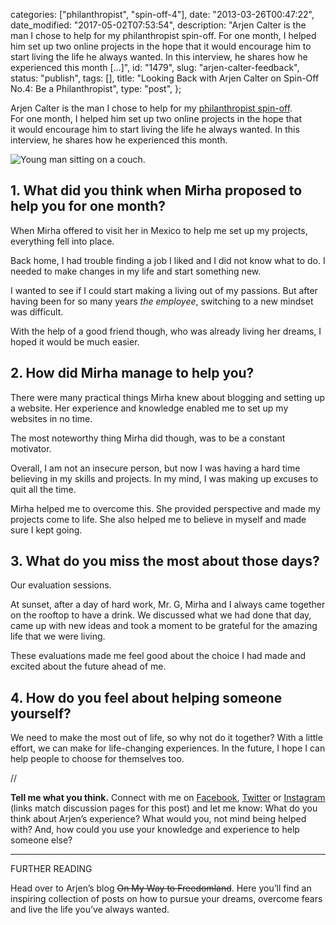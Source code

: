 
  categories: ["philanthropist", "spin-off-4"],
  date: "2013-03-26T00:47:22",
  date_modified: "2017-05-02T07:53:54",
  description:
    "Arjen Calter is the man I chose to help for my philanthropist spin-off. For one month, I helped him set up two online projects in the hope that it would encourage him to start living the life he always wanted. In this interview, he shares how he experienced this month […]",
  id: "1479",
  slug: "arjen-calter-feedback",
  status: "publish",
  tags: [],
  title: "Looking Back with Arjen Calter on Spin-Off No.4: Be a Philanthropist",
  type: "post",
};


Arjen Calter is the man I chose to help for my [philanthropist spin-off](/tsop/posts/philanthropist-month). For one month, I helped him set up two online projects in the hope that it would encourage him to start living the life he always wanted. In this interview, he shares how he experienced this month.

![Young man sitting on a couch.](/pages/tsop/posts/arjen-calter-feedback/arjen-calter_1c.png)

## 1. What did you think when Mirha proposed to help you for one month?

When Mirha offered to visit her in Mexico to help me set up my projects, everything fell into place.

Back home, I had trouble finding a job I liked and I did not know what to do. I needed to make changes in my life and start something new.

I wanted to see if I could start making a living out of my passions. But after having been for so many years _the employee_, switching to a new mindset was difficult.

With the help of a good friend though, who was already living her dreams, I hoped it would be much easier.

## 2. How did Mirha manage to help you?

There were many practical things Mirha knew about blogging and setting up a website. Her experience and knowledge enabled me to set up my websites in no time.

The most noteworthy thing Mirha did though, was to be a constant motivator.

Overall, I am not an insecure person, but now I was having a hard time believing in my skills and projects. In my mind, I was making up excuses to quit all the time.

Mirha helped me to overcome this. She provided perspective and made my projects come to life. She also helped me to believe in myself and made sure I kept going.

## 3. What do you miss the most about those days?

Our evaluation sessions.

At sunset, after a day of hard work, Mr. G, Mirha and I always came together on the rooftop to have a drink. We discussed what we had done that day, came up with new ideas and took a moment to be grateful for the amazing life that we were living.

These evaluations made me feel good about the choice I had made and excited about the future ahead of me.

## 4. How do you feel about helping someone yourself?

We need to make the most out of life, so why not do it together? With a little effort, we can make for life-changing experiences. In the future, I hope I can help people to choose for themselves too.

//

**Tell me what you think.** Connect with me on [Facebook](https://www.facebook.com/thespinoffproject/photos/a.836156073082946.1073741831.443190319046192/837177606314126/), [Twitter](https://twitter.com/mirhamasala/status/527474928300589057) or [Instagram](http://instagram.com/p/vdSMuUEyHv/) (links match discussion pages for this post) and let me know: What do you think about Arjen’s experience? What would you, not mind being helped with? And, how could you use your knowledge and experience to help someone else?

---

FURTHER READING

Head over to Arjen’s blog ~~On My Way to Freedomland~~. Here you’ll find an inspiring collection of posts on how to pursue your dreams, overcome fears and live the life you’ve always wanted.
